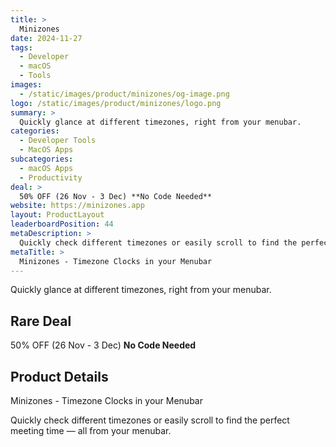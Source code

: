 ```yaml
---
title: >
  Minizones
date: 2024-11-27
tags:
  - Developer
  - macOS
  - Tools
images:
  - /static/images/product/minizones/og-image.png
logo: /static/images/product/minizones/logo.png
summary: >
  Quickly glance at different timezones, right from your menubar.
categories:
  - Developer Tools
  - MacOS Apps
subcategories:
  - macOS Apps
  - Productivity
deal: >
  50% OFF (26 Nov - 3 Dec) **No Code Needed**
website: https://minizones.app
layout: ProductLayout
leaderboardPosition: 44
metaDescription: >
  Quickly check different timezones or easily scroll to find the perfect meeting time — all from your menubar.
metaTitle: >
  Minizones - Timezone Clocks in your Menubar
---
```

Quickly glance at different timezones, right from your menubar.

## Rare Deal

50% OFF (26 Nov - 3 Dec) **No Code Needed**

## Product Details

Minizones - Timezone Clocks in your Menubar

Quickly check different timezones or easily scroll to find the perfect meeting time — all from your menubar.
